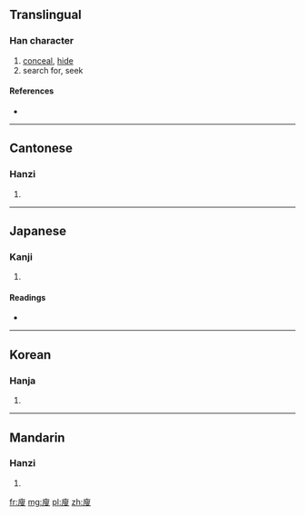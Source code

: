 ==Translingual==

===Han character===
{{Han char|rn=53|rad=广|as=10|sn=13|four=0024<sub>7</sub>|canj=戈竹X水 (IHXE)}}

# [[conceal]], [[hide]]
# search for, seek

====References====
* {{Han ref|kx=0349.140|dkj=09438|dj=0660.020|hdz=20895.050|uh=5ECB|ud=24267|bh=DD60|bd=56672}}

----

==Cantonese==

===Hanzi===
{{yue-hanzi|jyut=|y=sau1}}

# {{defn|lang=yue|sort=广10}}

----

==Japanese==

===Kanji===
{{ja-kanji|grade=|rs=广10}}

# {{defn|lang=ja|sort=广10}}

====Readings====
* {{ja-readings|on=[[しゅう]] (shū), [[しゅ]] (shu), [[そう]] (sō), [[す]] (su)|kun=[[かくす]] (kakusu)}}

----

==Korean==

===Hanja===
{{ko-hanja|hangeul=수|rv=su|mr=su}}

# {{defn|lang=ko|sort=广10}}

----

==Mandarin==

===Hanzi===
{{cmn-hanzi|pin=[[sōu]] ([[sou1]])|wg=sou<sup>1</sup>}}

# {{defn|lang=cmn|sort=广10}}

[[fr:廋]]
[[mg:廋]]
[[pl:廋]]
[[zh:廋]]